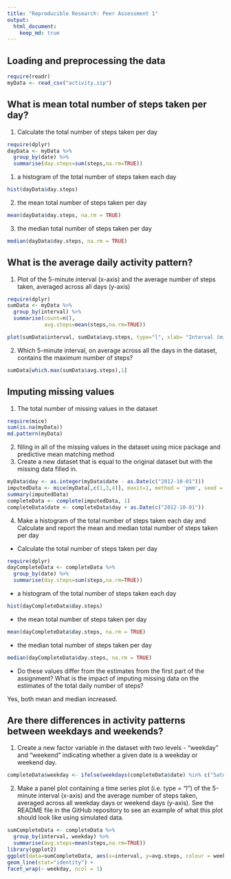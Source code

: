 ```yaml
---
title: "Reproducible Research: Peer Assessment 1"
output: 
  html_document:
    keep_md: true
---
```



## Loading and preprocessing the data

```r
require(readr)
myData <- read_csv("activity.zip")
```

## What is mean total number of steps taken per day?

1. Calculate the total number of steps taken per day
```r
require(dplyr)
dayData <- myData %>%
  group_by(date) %>%
  summarise(day.steps=sum(steps,na.rm=TRUE))
```


1. a histogram of the total number of steps taken each day
```r
hist(dayData$day.steps)
```

2. the mean total number of steps taken per day
```r
mean(dayData$day.steps, na.rm = TRUE)
```

3. the median total number of steps taken per day
```r
median(dayData$day.steps, na.rm = TRUE)
```

## What is the average daily activity pattern?

1. Plot of the 5-minute interval (x-axis) and the average number of steps taken, averaged across all days (y-axis)
```r
require(dplyr)
sumData <- myData %>%
  group_by(interval) %>%
  summarise(count=n(), 
            avg.steps=mean(steps,na.rm=TRUE))

plot(sumData$interval, sumData$avg.steps, type="l", xlab= "Interval (mins)", ylab= "Average steps", col="green" , lwd=2)
```

2. Which 5-minute interval, on average across all the days in the dataset, contains the maximum number of steps?
```r
sumData[which.max(sumData$avg.steps),1]
```

## Imputing missing values

1. The total number of missing values in the dataset
```r
require(mice)
sum(is.na(myData))
md.pattern(myData)
```
2. filling in all of the missing values in the dataset using mice package and predictive mean matching method
3. Create a new dataset that is equal to the original dataset but with the missing data filled in.
```r
myData$day <- as.integer(myData$date - as.Date(c("2012-10-01")))
imputedData <- mice(myData[,c(1,3,4)], maxit=1, method = 'pmm', seed = 123)
summary(imputedData)
completeData <- complete(imputedData, 1)
completeData$date <- completeData$day + as.Date(c("2012-10-01"))
```
4. Make a histogram of the total number of steps taken each day and Calculate and report the mean and median total number of steps taken per day

* Calculate the total number of steps taken per day
```r
require(dplyr)
dayCompleteData <- completeData %>%
  group_by(date) %>%
  summarise(day.steps=sum(steps,na.rm=TRUE))
```

* a histogram of the total number of steps taken each day
```r
hist(dayCompleteData$day.steps)
```

* the mean total number of steps taken per day
```r
mean(dayCompleteData$day.steps, na.rm = TRUE)
```

* the median total number of steps taken per day
```r
median(dayCompleteData$day.steps, na.rm = TRUE)
```
* Do these values differ from the estimates from the first part of the assignment? What is the impact of imputing missing data on the estimates of the total daily number of steps?

Yes, both mean and median increased.


## Are there differences in activity patterns between weekdays and weekends?

1. Create a new factor variable in the dataset with two levels - "weekday" and "weekend" indicating whether a given date is a weekday or weekend day.

```r
completeData$weekday <- ifelse(weekdays(completeData$date) %in% c("Saturday", "Sunday"), "weekend", "weekday")
```

2. Make a panel plot containing a time series plot (i.e. type = "l") of the 5-minute interval (x-axis) and the average number of steps taken, averaged across all weekday days or weekend days (y-axis). See the README file in the GitHub repository to see an example of what this plot should look like using simulated data.

```r
sumCompleteData <- completeData %>%
  group_by(interval, weekday) %>%
  summarise(avg.steps=mean(steps,na.rm=TRUE))
library(ggplot2)
ggplot(data=sumCompleteData, aes(x=interval, y=avg.steps, colour = weekday)) +
geom_line(stat="identity") +
facet_wrap(~ weekday, ncol = 1)
```
